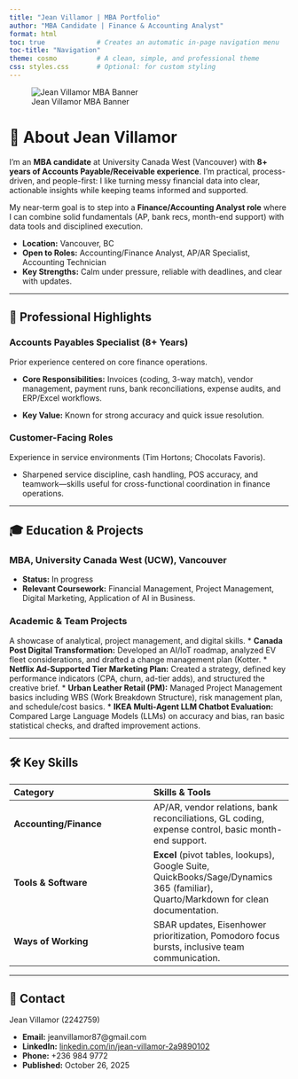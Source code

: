 ```yaml
---
title: "Jean Villamor | MBA Portfolio"
author: "MBA Candidate | Finance & Accounting Analyst"
format: html
toc: true             # Creates an automatic in-page navigation menu
toc-title: "Navigation"
theme: cosmo          # A clean, simple, and professional theme
css: styles.css       # Optional: for custom styling
---
```


![Jean Villamor MBA Banner](images/Picture1.png)

# 👤 About Jean Villamor

I’m an **MBA candidate** at University Canada West (Vancouver) with **8+ years of Accounts Payable/Receivable experience**. I'm practical, process-driven, and people-first: I like turning messy financial data into clear, actionable insights while keeping teams informed and supported.

My near-term goal is to step into a **Finance/Accounting Analyst role** where I can combine solid fundamentals (AP, bank recs, month-end support) with data tools and disciplined execution.

* **Location:** Vancouver, BC
* **Open to Roles:** Accounting/Finance Analyst, AP/AR Specialist, Accounting Technician
* **Key Strengths:** Calm under pressure, reliable with deadlines, and clear with updates.

---

## 💼 Professional Highlights

### Accounts Payables Specialist (8+ Years)
Prior experience centered on core finance operations.

* **Core Responsibilities:** Invoices (coding, 3-way match), vendor management, payment runs, bank reconciliations, expense audits, and ERP/Excel workflows.

* **Key Value:** Known for strong accuracy and quick issue resolution.


### Customer-Facing Roles
Experience in service environments (Tim Hortons; Chocolats Favoris).

* Sharpened service discipline, cash handling, POS accuracy, and teamwork—skills useful for cross-functional coordination in finance operations.

---

## 🎓 Education & Projects

### MBA, University Canada West (UCW), Vancouver
* **Status:** In progress 
* **Relevant Coursework:** Financial Management, Project Management, Digital Marketing, Application of AI in Business.

### Academic & Team Projects
A showcase of analytical, project management, and digital skills.
* **Canada Post Digital Transformation:** Developed an AI/IoT roadmap, analyzed EV fleet considerations, and drafted a change management plan (Kotter.
* **Netflix Ad-Supported Tier Marketing Plan:** Created a strategy, defined key performance indicators (CPA, churn, ad-tier adds), and structured the creative brief.
* **Urban Leather Retail (PM):** Managed Project Management basics including WBS (Work Breakdown Structure), risk management plan, and schedule/cost basics.
* **IKEA Multi-Agent LLM Chatbot Evaluation:** Compared Large Language Models (LLMs) on accuracy and bias, ran basic statistical checks, and drafted improvement actions.

---

## 🛠️ Key Skills

| Category | Skills & Tools |
| :--- | :--- |
| **Accounting/Finance** | AP/AR, vendor relations, bank reconciliations, GL coding, expense control, basic month-end support. |
| **Tools & Software** | **Excel** (pivot tables, lookups), Google Suite, QuickBooks/Sage/Dynamics 365 (familiar), Quarto/Markdown for clean documentation. |
| **Ways of Working** | SBAR updates, Eisenhower prioritization, Pomodoro focus bursts, inclusive team communication. |

---

## 🔗 Contact

Jean Villamor (2242759) 

* **Email:** jeanvillamor87@gmail.com
* **LinkedIn:** [linkedin.com/in/jean-villamor-2a9890102](https://www.linkedin.com/in/jean-villamor-2a9890102)
* **Phone:** +236 984 9772
* **Published:** October 26, 2025